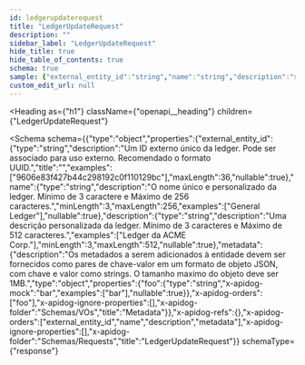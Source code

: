 ```yaml
---
id: ledgerupdaterequest
title: "LedgerUpdateRequest"
description: ""
sidebar_label: "LedgerUpdateRequest"
hide_title: true
hide_table_of_contents: true
schema: true
sample: {"external_entity_id":"string","name":"string","description":"string","metadata":{"foo":"string"}}
custom_edit_url: null
---
```



<Heading
  as={"h1"}
  className={"openapi__heading"}
  children={"LedgerUpdateRequest"}
>
</Heading>





<Schema
  schema={{"type":"object","properties":{"external_entity_id":{"type":"string","description":"Um ID externo único da ledger. Pode ser associado para uso externo. Recomendado o formato UUID.","title":"","examples":["9606e83f427b44c298192c0f110129bc"],"maxLength":36,"nullable":true},"name":{"type":"string","description":"O nome único e personalizado da ledger. Mínimo de 3 caractere e Máximo de 256 caracteres.","minLength":3,"maxLength":256,"examples":["General Ledger"],"nullable":true},"description":{"type":"string","description":"Uma descrição personalizada da ledger. Mínimo de 3 caracteres e Máximo de 512 caracteres.","examples":["Ledger da ACME Corp."],"minLength":3,"maxLength":512,"nullable":true},"metadata":{"description":"Os metadados a serem adicionados à entidade devem ser fornecidos como pares de chave-valor em um formato de objeto JSON, com chave e valor como strings. O tamanho maximo do objeto deve ser 1MB.","type":"object","properties":{"foo":{"type":"string","x-apidog-mock":"bar","examples":["bar"],"nullable":true}},"x-apidog-orders":["foo"],"x-apidog-ignore-properties":[],"x-apidog-folder":"Schemas/VOs","title":"Metadata"}},"x-apidog-refs":{},"x-apidog-orders":["external_entity_id","name","description","metadata"],"x-apidog-ignore-properties":[],"x-apidog-folder":"Schemas/Requests","title":"LedgerUpdateRequest"}}
  schemaType={"response"}
>
  
</Schema>
